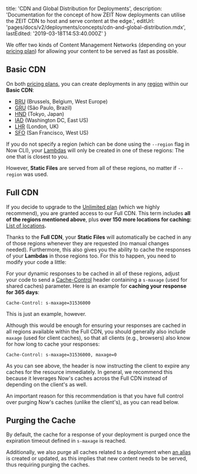 
  title: 'CDN and Global Distribution for Deployments',
  description:
    'Documentation for the concept of how ZEIT Now deployments can utilise the ZEIT CDN to host and serve content at the edge.',
  editUrl: 'pages/docs/v2/deployments/concepts/cdn-and-global-distribution.mdx',
  lastEdited: '2019-03-18T14:53:40.000Z'
}

We offer two kinds of Content Management Networks (depending on your [pricing plan](/pricing)) for allowing your content to be served as fast as possible.

## Basic CDN

On both [pricing plans](/pricing), you can create deployments in any [region](/docs/v2/platform/regions-and-providers) within our **Basic CDN**:

- [BRU](https://bru.zeit.co/) (Brussels, Belgium, West Europe)
- [GRU](https://gru.zeit.co) (São Paulo, Brazil)
- [HND](https://hnd.zeit.co/) (Tokyo, Japan)
- [IAD](https://iad.zeit.co/) (Washington DC, East US)
- [LHR](https://lhr.zeit.co/) (London, UK)
- [SFO](https://sfo.zeit.co/) (San Francisco, West US)

If you do not specify a region (which can be done using the `--region` flag in Now CLI), your [Lambdas](/docs/v2/deployments/concepts/lambdas) will only be created in one of these regions: The one that is closest to you.

However, **Static Files** are served from all of these regions, no matter if `--region` was used.

## Full CDN

If you decide to upgrade to the [Unlimited plan](/pricing) (which we highly recommend), you are granted access to our Full CDN. This term includes **all of the regions mentioned above**, plus **over 150 more locations for caching:** [List of locations](/cdn)**.**

Thanks to the **Full CDN**, your **Static Files** will automatically be cached in any of those regions whenever they are requested (no manual changes needed). Furthermore, this also gives you the ability to cache the responses of your **Lambdas** in those regions too. For this to happen, you need to modify your code a little:

For your dynamic responses to be cached in all of these regions, adjust your code to send a [Cache-Control](https://developer.mozilla.org/en-US/docs/Web/HTTP/Headers/Cache-Control) header containing a `s-maxage` (used for shared caches) parameter. Here is an example for **caching your response for 365 days**:

```
Cache-Control: s-maxage=31536000
```

This is just an example, however.

Although this would be enough for ensuring your responses are cached in all regions available within the Full CDN, you should generally also include `maxage` (used for client caches), so that all clients (e.g., browsers) also know for how long to cache your responses:

```
Cache-Control: s-maxage=31536000, maxage=0
```

As you can see above, the header is now instructing the client to expire any caches for the resource immediately. In general, we recommend this because it leverages Now's caches across the Full CDN instead of depending on the client's as well.

An important reason for this recommendation is that you have full control over purging Now's caches (unlike the client's), as you can read below.

## Purging the Cache

By default, the cache for a response of your deployment is purged once the expiration timeout defined in `s-maxage` is reached.

Additionally, we also purge all caches related to a deployment when [an alias](/docs/v2/domains-and-aliases/aliasing-a-deployment) is created or updated, as this implies that new content needs to be served, thus requiring purging the caches.

